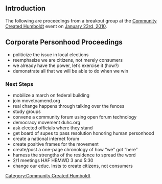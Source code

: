 {{TOCright}}
==Introduction==
The following are proceedings from a breakout group at the [[Community Created Humboldt]] event on [[Community_Created_Humboldt/Jan_23_10|January 23rd, 2010]]. 


[[Category:Community Created Humboldt]]

==Corporate Personhood Proceedings==
*politicize the issue in local elections
*reemphasize we are citizens, not merely consumers
*we already have the power, let’s exercise it (how?)
*demonstrate all that we will be able to do when we win
===Next Steps===
*mobilize a march on federal building
*join movetoamend.org
*real change happens through talking over the fences
*study groups
*convene a community forum using open forum technology
*democracy movement duhc.org
*ask elected officials where they stand
*get board of supes to pass resolution honoring human personhood
*create a national internet forum
*create positive frames for the movement
*create/post a one-page chronology of how “we” got “here”
*harness the strengths of the residence to spread the word
*2/1 meetings HAF HBMWD 3 and 5:30
*change our educ. Insts to create citizens, not consumers